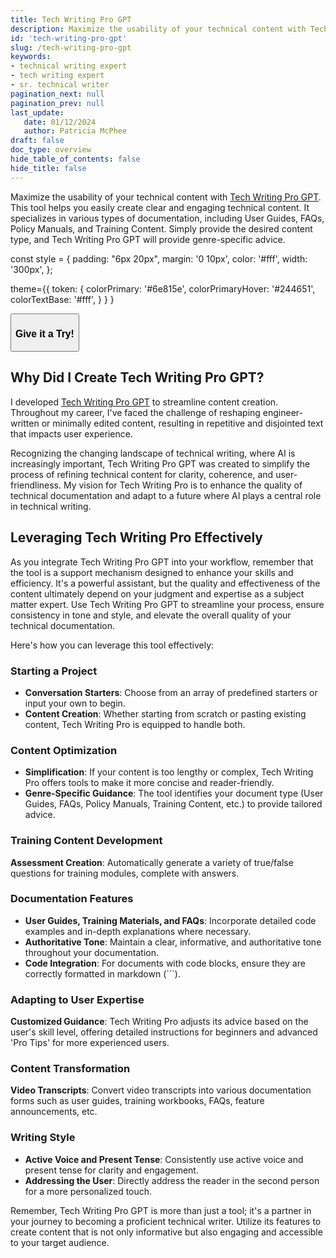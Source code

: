 ```yaml
---
title: Tech Writing Pro GPT
description: Maximize the usability of your technical content with Tech Writing Pro, designed to craft informative, engaging, and clear technical content easily. Whether starting from scratch or refining existing material, Tech Writing Pro is your go-to tool for various documentation needs.
id: 'tech-writing-pro-gpt'
slug: /tech-writing-pro-gpt
keywords: 
- technical writing expert
- tech writing expert
- sr. technical writer
pagination_next: null
pagination_prev: null
last_update: 
   date: 01/12/2024
   author: Patricia McPhee
draft: false
doc_type: overview
hide_table_of_contents: false
hide_title: false
---
```



Maximize the usability of your technical content with [Tech Writing Pro GPT](https://chat.openai.com/g/g-xEDZnf1Cj-tech-writing-pro). This tool helps you easily create clear and engaging technical content. It specializes in various types of documentation, including User Guides, FAQs, Policy Manuals, and Training Content. Simply provide the desired content type, and Tech Writing Pro GPT will provide genre-specific advice.

const style = {
  padding: "6px 20px",
  margin: '0 10px',
  color: '#fff',
  width: '300px',
};

<div class="gpt-text-button">
<Space wrap align='center' direction="vertical">
<ConfigProvider
              
   theme={{
   token: {
         colorPrimary: '#6e815e',
         colorPrimaryHover: '#244651',
         colorTextBase: '#fff',
      }
   }
   }
>
   <Button type="primary" shape="round" size='large' style={style} href="https://chat.openai.com/g/g-xEDZnf1Cj-tech-writing-pro" target="_blank" >
         <h3 class="gpt-text-button">Give it a Try!</h3>
         </Button>
</ConfigProvider>
</Space>
</div>


## Why Did I Create Tech Writing Pro GPT?

I developed [Tech Writing Pro GPT](https://chat.openai.com/g/g-xEDZnf1Cj-tech-writing-pro) to streamline content creation. Throughout my career, I've faced the challenge of reshaping engineer-written or minimally edited content, resulting in repetitive and disjointed text that impacts user experience.

Recognizing the changing landscape of technical writing, where AI is increasingly important, Tech Writing Pro GPT was created to simplify the process of refining technical content for clarity, coherence, and user-friendliness. My vision for Tech Writing Pro is to enhance the quality of technical documentation and adapt to a future where AI plays a central role in technical writing.


## Leveraging Tech Writing Pro Effectively

As you integrate Tech Writing Pro GPT into your workflow, remember that the tool is a support mechanism designed to enhance your skills and efficiency. It's a powerful assistant, but the quality and effectiveness of the content ultimately depend on your judgment and expertise as a subject matter expert. Use Tech Writing Pro GPT to streamline your process, ensure consistency in tone and style, and elevate the overall quality of your technical documentation.

Here's how you can leverage this tool effectively:

### Starting a Project
- **Conversation Starters**: Choose from an array of predefined starters or input your own to begin.
- **Content Creation**: Whether starting from scratch or pasting existing content, Tech Writing Pro is equipped to handle both.

### Content Optimization
- **Simplification**: If your content is too lengthy or complex, Tech Writing Pro offers tools to make it more concise and reader-friendly.
- **Genre-Specific Guidance**: The tool identifies your document type (User Guides, FAQs, Policy Manuals, Training Content, etc.) to provide tailored advice.

### Training Content Development
**Assessment Creation**: Automatically generate a variety of true/false questions for training modules, complete with answers.

### Documentation Features
- **User Guides, Training Materials, and FAQs**: Incorporate detailed code examples and in-depth explanations where necessary.
- **Authoritative Tone**: Maintain a clear, informative, and authoritative tone throughout your documentation.
- **Code Integration**: For documents with code blocks, ensure they are correctly formatted in markdown (```).

### Adapting to User Expertise
**Customized Guidance**: Tech Writing Pro adjusts its advice based on the user's skill level, offering detailed instructions for beginners and advanced 'Pro Tips' for more experienced users.

### Content Transformation
**Video Transcripts**: Convert video transcripts into various documentation forms such as user guides, training workbooks, FAQs, feature announcements, etc.

### Writing Style
- **Active Voice and Present Tense**: Consistently use active voice and present tense for clarity and engagement.
- **Addressing the User**: Directly address the reader in the second person for a more personalized touch.

Remember, Tech Writing Pro GPT is more than just a tool; it's a partner in your journey to becoming a proficient technical writer. Utilize its features to create content that is not only informative but also engaging and accessible to your target audience.
